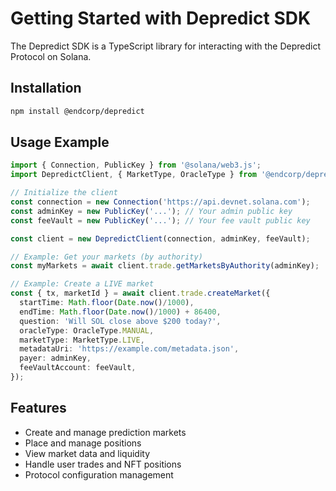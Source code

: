 # Getting Started with Depredict SDK

The Depredict SDK is a TypeScript library for interacting with the Depredict Protocol on Solana.

## Installation

```bash
npm install @endcorp/depredict
```

## Usage Example

```typescript
import { Connection, PublicKey } from '@solana/web3.js';
import DepredictClient, { MarketType, OracleType } from '@endcorp/depredict';

// Initialize the client
const connection = new Connection('https://api.devnet.solana.com');
const adminKey = new PublicKey('...'); // Your admin public key
const feeVault = new PublicKey('...'); // Your fee vault public key

const client = new DepredictClient(connection, adminKey, feeVault);

// Example: Get your markets (by authority)
const myMarkets = await client.trade.getMarketsByAuthority(adminKey);

// Example: Create a LIVE market
const { tx, marketId } = await client.trade.createMarket({
  startTime: Math.floor(Date.now()/1000),
  endTime: Math.floor(Date.now()/1000) + 86400,
  question: 'Will SOL close above $200 today?',
  oracleType: OracleType.MANUAL,
  marketType: MarketType.LIVE,
  metadataUri: 'https://example.com/metadata.json',
  payer: adminKey,
  feeVaultAccount: feeVault,
});
```

## Features

- Create and manage prediction markets
- Place and manage positions
- View market data and liquidity
- Handle user trades and NFT positions
- Protocol configuration management